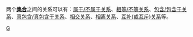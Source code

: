 两个'''[[集合|集合]]'''之间的关系可以有：[[属于关系_(集合论)|属于/不属于关系]]、[[相等关系_(集合论)|相等/不等关系]]、[[包含于关系_(集合论)|包含/包含于关系]]、[[真包含于_(集合论)|真包含/真包含于关系]]、[[相交关系_(集合论)|相交关系]]、[[相离关系_(集合论)|相离关系]]、[[互补关系_(集合论)|互补(或互斥)关系]]等。

[[Category:朴素集合论|G]]